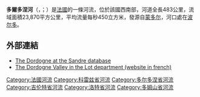 {{noteTA
|G1=法国地名
|G2=单位
}}
{{Infobox river
| name              = 多爾多涅河
| name_native       = Dordogne<br>Dordonha
| image             = Dordogne_2.jpg
| image_size        = 250px
| image_caption     = 流经[[佩里戈尔|佩里戈尔地区]]的多爾多涅河
| map               = Dordogne.png
| map_size          = 280px
| map_alt           = 
| map_caption       = 多爾多涅河在法国的位置
| source1_location  = [[法國中央高原|法國中央高原]]
| mouth_location    = [[吉伦特河口|吉伦特河口]]
| mouth_coordinates = {{coord|45|2|29|N|0|36|24|W|name=Gironde-Dordogne|display=inline,title}}
| subdivision_type1 = [[世界政區索引|国家]]
| subdivision_name1 = {{FR}}
| length            = {{convert|483|km|mi|abbr=on}}
| source1_elevation = {{convert|1720|m|ft|abbr=on}}
| discharge1_avg    = {{convert|450|m3/s|cuft/s|abbr=on}}
| basin_size        = {{convert|23870|km2|mi2|abbr=on}}
}}
'''多爾多涅河'''（{{lang-fr|Dordogne}}，{{IPA-fr|dɔʁdɔɲ|-|LL-Q150 (fra)-GrandCelinien-Dordogne.wav}}；{{lang-oc|Dordonha}}）是[[法國|法國]]的一條河流，位於該國西南部，河道全長483公里，流域面積23,870平方公里，平均流量每秒450立方米，發源自[[蒙多尔|蒙多尔]]，河口處在[[波尔多|波尔多]]。

==外部連結==
*[http://sandre.eaufrance.fr/app/chainage/courdo/htm/P---0000.php?cg=P---0000 The Dordogne at the Sandre database] {{Wayback|url=http://sandre.eaufrance.fr/app/chainage/courdo/htm/P---0000.php?cg=P---0000 |date=20080213232510 }}
*[http://www.pays-vallee-dordogne.com/ The Dordogne Valley in the Lot department (website in french)] {{Wayback|url=http://www.pays-vallee-dordogne.com/ |date=20201204132514 }}

{{France-geo-stub}}
[[Category:法國河流|Category:法國河流]]
[[Category:科雷兹省河流|Category:科雷兹省河流]]
[[Category:多尔多涅省河流|Category:多尔多涅省河流]]
[[Category:吉伦特省河流|Category:吉伦特省河流]]
[[Category:洛特省河流|Category:洛特省河流]]
[[Category:多姆山省河流|Category:多姆山省河流]]